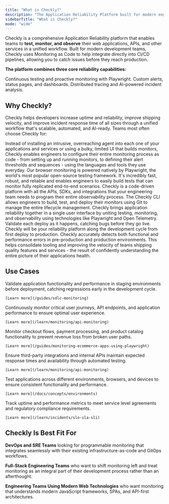 ```yaml
---
title: "What is Checkly?"
description: "The Application Reliability Platform built for modern engineering teams."
sidebarTitle: "What is Checkly?"
mode: "wide"
---
```


Checkly is a comprehensive Application Reliability platform that enables teams to **test, monitor, and observe** their web applications, APIs, and other services in a unified workflow. Built for modern development teams, Checkly uses Monitoring as Code to help integrate directly into CI/CD pipelines, allowing you to catch issues before they reach production.

**The platform combines three core reliability capabilities:** 

<CardGroup cols={3}>

<Card title="Detect" icon="search" href="/docs/detect/overview">
Continuous testing and proactive monitoring with Playwright.
</Card>

<Card title="Communicate" icon="message-square-quote" href="/docs/communicate/overview">
Custom alerts, status pages, and dashboards.
</Card>

<Card title="Resolve" icon="activity" href="/docs/resolve/overview">
Distributed tracing and AI-powered incident analysis.
</Card>

</CardGroup>

## Why Checkly?

Checkly helps developers increase uptime and reliability, improve shipping velocity, and improve incident response time of all sizes through a unified workflow that's scalable, automated, and AI-ready. Teams most often choose Checkly for:

<CardGroup cols={1}>

<Card title="Monitoring as Code" icon="code" horizontal>
Instead of installing an intrusive, overreaching agent into each one of your applications and services or using a bulky, limited UI that builds monitors, Checkly enables engineers to configure their entire monitoring process as code - from setting up and running monitors, to defining their alert thresholds and sequences - using the languages and tools they use everyday.
</Card>

<Card title="Native end-to-end reliability with Playwright" icon="play" horizontal>
Our browser monitoring is powered natively by Playwright, the world's most popular open-source testing framework. It's incredibly fast, robust, and reliable and enables engineers to easily build tests that can monitor fully replicated end-to-end scenarios.
</Card>

<Card title="Delightful Developer Experience" icon="smile" horizontal>
Checkly is a code-driven platform with all the APIs, SDKs, and integrations that your engineering team needs to program their entire observability process. The Checkly CLI allows engineers to build, test, and deploy their monitors using Git to manage the entire lifecycle management.
</Card>

<Card title="Unified Testing, Monitoring, Tracing, and Incident Management" icon="layers" horizontal>
Checkly brings application reliability together in a single user interface by uniting testing, monitoring, and observability using technologies like Playwright and Open Telemetry. Validate each deploy as it happens, catching bugs before they go live. Checkly will be your reliability platform along the development cycle from first deploy to production.
</Card>

<Card title="Reliable Functional and Performance Error Detection" icon="shield" horizontal>
Checkly accurately detects both functional and performance errors in pre-production and production environments. This helps consolidate tooling and improving the velocity of teams shipping quality features and services - the result of confidently understanding the entire picture of their applications health.
</Card>

</CardGroup>

## Use Cases

<AccordionGroup>
  <Accordion title="Pre-Production Testing">
    Validate application functionality and performance in staging environments before deployment, catching regressions early in the development cycle.
    
    [Learn more](/guides/sdlc-monitoring)
  </Accordion>
  
  <Accordion title="Production Monitoring">
    Continuously monitor critical user journeys, API endpoints, and application performance to ensure optimal user experience.
    
    [Learn more](/learn/monitoring/api-monitoring)
  </Accordion>
  
  <Accordion title="Transaction Monitoring">
    Monitor checkout flows, payment processing, and product catalog functionality to prevent revenue loss from broken user paths.
    
    [Learn more](/guides/monitoring-ecommerce-apps-using-playwright)
  </Accordion>
  
  <Accordion title="API Reliability">
    Ensure third-party integrations and internal APIs maintain expected response times and availability through automated testing.
    
    [Learn more](/learn/monitoring/api-monitoring)
  </Accordion>
  
  <Accordion title="Multi-Environment Validation">
    Test applications across different environments, browsers, and devices to ensure consistent functionality and performance.
    
    [Learn more](/docs/concepts/environments)
  </Accordion>
  
  <Accordion title="Compliance and SLA Monitoring">
    Track uptime and performance metrics to meet service level agreements and regulatory compliance requirements.
    
    [Learn more](/learn/incidents/slo-sla-sli)
  </Accordion>
</AccordionGroup>

## Checkly Is Best Fit For
**DevOps and SRE Teams** looking for programmable monitoring that integrates seamlessly with their existing infrastructure-as-code and GitOps workflows.

**Full-Stack Engineering Teams** who want to shift monitoring left and treat monitoring as an integral part of their development process rather than an afterthought.

**Engineering Teams Using Modern Web Technologies** who want monitoring that understands modern JavaScript frameworks, SPAs, and API-first architectures.
